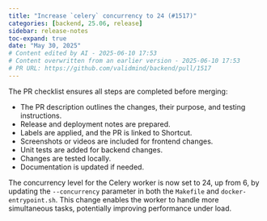 ```yaml
---
title: "Increase `celery` concurrency to 24 (#1517)"
categories: [backend, 25.06, release]
sidebar: release-notes
toc-expand: true
date: "May 30, 2025"
# Content edited by AI - 2025-06-10 17:53
# Content overwritten from an earlier version - 2025-06-10 17:53
# PR URL: https://github.com/validmind/backend/pull/1517
---
```


The PR checklist ensures all steps are completed before merging:

- The PR description outlines the changes, their purpose, and testing instructions.
- Release and deployment notes are prepared.
- Labels are applied, and the PR is linked to Shortcut.
- Screenshots or videos are included for frontend changes.
- Unit tests are added for backend changes.
- Changes are tested locally.
- Documentation is updated if needed.

The concurrency level for the Celery worker is now set to 24, up from 6, by updating the `--concurrency` parameter in both the `Makefile` and `docker-entrypoint.sh`. This change enables the worker to handle more simultaneous tasks, potentially improving performance under load.

<!--- VALIDATION SUMMARY
Content Type: title
Validation Status: CHECK
Attempts: 7
Last Validation: 2025-06-10 17:37:12
Result: The edited content is a clear and concise improvement over the original. It removes the informal term "bump" and replaces it with "Increase," which is more formal and precise. Additionally, enclosing `celery` in backticks helps to clearly indicate that it is a code or command reference. Overall, the...
Reedit Available: Yes
Reedit Message: The edited content is a clear and concise improvement over the original. It removes the informal term "bump" and replaces it with "Increase," which is more formal and precise. Additionally, enclosing ...
--->
